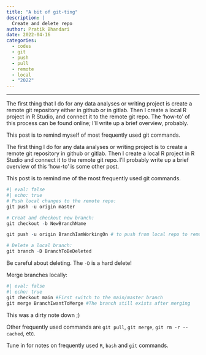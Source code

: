 ```yaml
---
title: "A bit of git-ting"
description: |
  Create and delete repo
author: Pratik Bhandari
date: 2022-04-16
categories:
  - codes
  - git
  - push
  - pull
  - remote
  - local
  - "2022"
---
```


<!-- Oh, so some links brought you here. Cool.\ -->

***

The first thing that I do for any data analyses or writing project is create a remote git repository either in github or in gitlab. Then I create a local R project in R Studio, and connect it to the remote git repo. The 'how-to' of this process can be found online; I'll write up a brief overview, probably.

This post is to remind myself of most frequently used git commands.

The first thing I do for any data analyses or writing project is to create a remote git repository in github or gitlab. Then I create a local R project in R Studio and connect it to the remote git repo. I’ll probably write up a brief overview of this 'how-to' is some other post.

This post is to remind me of the most frequently used git commands.

<!-- When you click on 'New Project' on the top right drop down menu, R Studio give you three choices and one of them is to *Checkout a project from a version control repository*.-->

```r
#| eval: false
#| echo: true
# Push local changes to the remote repo:
git push -u origin master

# Creat and checkout new branch:
git checkout -b NewBranchName

git push -u origin BranchIamWorkingOn # to push from local repo to remote repo if the remote repo doesn't have this `BranchIamWorkinOn` setup up already

# Delete a local branch:
git branch -D BranchToBeDeleted
```

Be careful about deleting. The `-D` is a hard delete! 

Merge branches locally:

```r
#| eval: false
#| echo: true
git checkout main #First switch to the main/master branch
git merge BranchIwantToMerge #The branch still exists after merging
```

This was a dirty note down ;)

Other frequently used commands are `git pull`, `git merge`, `git rm -r --cached`, etc.

Tune in for notes on frequently used `R`, `bash` and `git` commands.
